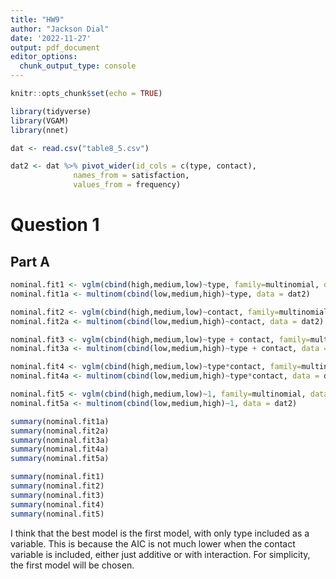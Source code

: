 ```yaml
---
title: "HW9"
author: "Jackson Dial"
date: '2022-11-27'
output: pdf_document
editor_options: 
  chunk_output_type: console
---
```


```r
knitr::opts_chunk$set(echo = TRUE)
```

```r
library(tidyverse)
library(VGAM)
library(nnet)
```

```r
dat <- read.csv("table8_5.csv")
```

```r
dat2 <- dat %>% pivot_wider(id_cols = c(type, contact),
              names_from = satisfaction,
              values_from = frequency)
```

# Question 1

## Part A

```r
nominal.fit1 <- vglm(cbind(high,medium,low)~type, family=multinomial, data=dat2)
nominal.fit1a <- multinom(cbind(low,medium,high)~type, data = dat2)
```

```r
nominal.fit2 <- vglm(cbind(high,medium,low)~contact, family=multinomial, data=dat2)
nominal.fit2a <- multinom(cbind(low,medium,high)~contact, data = dat2)
```

```r
nominal.fit3 <- vglm(cbind(high,medium,low)~type + contact, family=multinomial, data=dat2)
nominal.fit3a <- multinom(cbind(low,medium,high)~type + contact, data = dat2)
```

```r
nominal.fit4 <- vglm(cbind(high,medium,low)~type*contact, family=multinomial, data=dat2)
nominal.fit4a <- multinom(cbind(low,medium,high)~type*contact, data = dat2)
```

```r
nominal.fit5 <- vglm(cbind(high,medium,low)~1, family=multinomial, data=dat2)
nominal.fit5a <- multinom(cbind(low,medium,high)~1, data = dat2)
```

```r
summary(nominal.fit1a)
summary(nominal.fit2a)
summary(nominal.fit3a)
summary(nominal.fit4a)
summary(nominal.fit5a)
```

```r
summary(nominal.fit1)
summary(nominal.fit2)
summary(nominal.fit3)
summary(nominal.fit4)
summary(nominal.fit5)
```

I think that the best model is the first model, with only type included as a variable. This is because the AIC is not much lower when the contact variable is included, either just additive or with interaction. For simplicity, the first model will be chosen.




